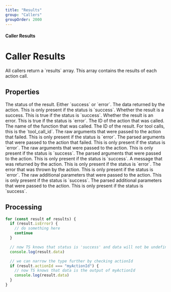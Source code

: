 ```yaml
---
title: "Results"
group: "Callers"
groupOrder: 2000
---
```


#### Caller Results

# Caller Results

<Note>
All callers return a `results` array. This array contains the results of each action call.
</Note>

## Properties

<ResponseField name="status" type="'success' | 'error'">
The status of the result. Either `success` or `error`.
</ResponseField>

<ResponseField name="data" type="T | null">
The data returned by the action. This is only present if the status is `success`.
</ResponseField>

<ResponseField name="isSuccess" type="boolean">
Whether the result is a success. This is true if the status is `success`.
</ResponseField>

<ResponseField name="isError" type="boolean">
Whether the result is an error. This is true if the status is `error`.
</ResponseField>

<ResponseField name="actionId" type="string">
The ID of the action that was called.
</ResponseField>

<ResponseField name="functionName" type="string | null">
The name of the function that was called.
</ResponseField>

<ResponseField name="id" type="string | null">
The ID of the result. For tool calls, this is the `tool_call_id`.
</ResponseField>

<ResponseField name="failedArguments" type="z.input<TInput> | null">
The raw arguments that were passed to the action that failed. This is only present if the status is `error`.
</ResponseField>

<ResponseField name="failedParsedArguments" type="z.output<TInput> | null">
The parsed arguments that were passed to the action that failed. This is only present if the status is `error`.
</ResponseField>

<ResponseField name="arguments" type="z.input<TInput> | null">
The raw arguments that were passed to the action. This is only present if the status is `success`.
</ResponseField>

<ResponseField name="parsedArguments" type="z.output<TInput> | null">
The parsed arguments that were passed to the action. This is only present if the status is `success`.
</ResponseField>

<ResponseField name="message" type="string | undefined">
A message that was returned by the action. This is only present if the status is `error`.
</ResponseField>

<ResponseField name="cause" type="Error | undefined">
The error that was thrown by the action. This is only present if the status is `error`.
</ResponseField>

<ResponseField name="additionalParams" type="z.input<TAdditional> | null">
The raw additional parameters that were passed to the action. This is only present if the status is `success`.
</ResponseField>

<ResponseField name="parsedAdditionalParams" type="z.output<TAdditional> | null">
The parsed additional parameters that were passed to the action. This is only present if the status is `success`.
</ResponseField>

## Processing

```typescript:index.ts
for (const result of results) {
  if (result.isError) {
    // do something here
    continue
  }

  // now TS knows that status is 'success' and data will not be undefined
  console.log(result.data)

  // we can narrow the type further by checking actionId
  if (result.actionId === "myActionId") {
    // now TS knows that data is the output of myActionId
    console.log(result.data)
  }
}
```